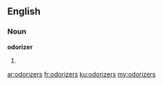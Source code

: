 ==English==

===Noun===
'''odorizer'''

# {{plural of|odorizer}}

[[ar:odorizers]]
[[fr:odorizers]]
[[ku:odorizers]]
[[my:odorizers]]